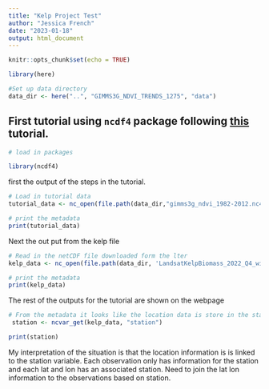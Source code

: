 ```yaml
---
title: "Kelp Project Test"
author: "Jessica French"
date: "2023-01-18"
output: html_document
---
```


```r
knitr::opts_chunk$set(echo = TRUE)
```
```r
library(here)

#Set up data directory
data_dir <- here("..", "GIMMS3G_NDVI_TRENDS_1275", "data")
```


## First tutorial using `ncdf4` package following [this](https://rpubs.com/boyerag/297592) tutorial. 

```r
# load in packages

library(ncdf4)

```


first the output of the steps in the tutorial. 

```r
# Load in tutorial data
tutorial_data <- nc_open(file.path(data_dir,"gimms3g_ndvi_1982-2012.nc4"))

# print the metadata
print(tutorial_data)

```

Next the out put from the kelp file 
```r
# Read in the netCDF file downloaded form the lter 
kelp_data <- nc_open(file.path(data_dir, 'LandsatKelpBiomass_2022_Q4_withmetadata.nc'))

# print the metadata
print(kelp_data)
```
The rest of the outputs for the tutorial are shown on the webpage

```r
# From the metadata it looks like the location data is store in the station variable. Extract station variable and look at it 
 station <- ncvar_get(kelp_data, "station")

print(station)
```
My interpretation of the situation is that the location information is is linked to the station variable. Each observation only has information for the station and each lat and lon has an associated station. Need to join the lat lon information to the observations based on station. 


